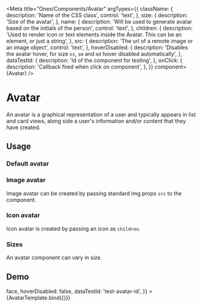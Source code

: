 <!-- Avatar.mdx -->


<Meta
  title="Onex/Components/Avatar"
  argTypes={{
    className: {
      description: 'Name of the CSS class',
      control: 'text',
    },
    size: {
      description: 'Size of the avatar',
    },
    name: {
      description: 'Will be used to generate avatar based on the initials of the person',
      control: 'text',
    },
    children: {
      description:
        'Used to render icon or text elements inside the Avatar. This can be an element, or just a string',
    },
    src: {
      description: 'The url of a remote image or an image object',
      control: 'text',
    },
    hoverDisabled: {
      description:
        'Disables the avatar hover, for size ```xs```, ```sm``` and ```md``` hover disabled automatically',
    },
    dataTestId: {
      description: 'Id of the component for testing',
    },
    onClick: {
      description: 'Callback fired when click on component',
    },
  }}
  component={Avatar}
/>


# Avatar

An avatar is a graphical representation of a user and typically appears in list and card views,
along side a user's information and/or content that they have created.

## Usage

### Default avatar

<Canvas>
  <Story name="Default" story={stories.Default} />
</Canvas>

### Image avatar

Image avatar can be created by passing standard img props `src` to the component.

<Canvas>
  <Story name="Image" story={stories.Image} />
</Canvas>

### Icon avatar

Icon avatar is created by passing an icon as `children`.

<Canvas>
  <Story name="Icon" story={stories.Icon} />
</Canvas>

### Sizes

An avatar component can vary in size.

<Canvas>
  <Story name="Extra Small" story={stories.ExtraSmall} />
  <Story name="Small" story={stories.Small} />
  <Story name="Medium" story={stories.Medium} />
  <Story name="Large" story={stories.Large} />
</Canvas>

## Demo

<Canvas>
  <Story
    name="Demo"
    args={{
      className: 'custom-avatar',
      size: 'lg',
      children: <Icon>face</Icon>,
      hoverDisabled: false,
      dataTestId: 'test-avatar-id',
    }}
  >
    {AvatarTemplate.bind({})}
  </Story>
</Canvas>

<ArgsTable story="Demo" />
